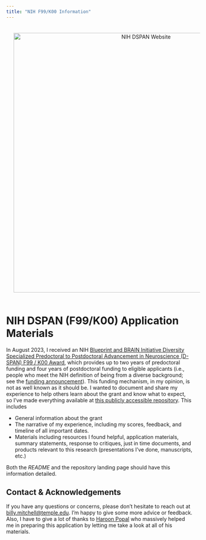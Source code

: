 ```yaml
---
title: "NIH F99/K00 Information"
---
```



<head>
  <meta property="og:title" content="NIH F99/K00 Information" />
  <meta property="og:description" content="Information and Materials Related to My NIH DSPAN F99/K00 Award" />
  <meta property="og:image" content="assets/images/logo.png" />
  <meta property="og:url" content="https://wj-mitchell.github.io/docs/F99K00.html" />
</head>

<div style="text-align: center;">
  <a href="https://neuroscienceblueprint.nih.gov/training/nih-blueprint-and-brain-initiative-d-span-award-f99k00"> 
	<img src="/assets/images/DSPAN.jpg" alt="NIH DSPAN Website" align="middle" style="margin: 20px 20px 20px 20px;"  width="700"/> 
  </a>
</div>

# NIH DSPAN (F99/K00) Application Materials
In August 2023, I received an NIH [Blueprint and BRAIN Initiative Diversity Specialized Predoctoral to Postdoctoral Advancement in Neuroscience (D-SPAN) F99 / K00 Award](https://neuroscienceblueprint.nih.gov/training/nih-blueprint-and-brain-initiative-d-span-award-f99k00), which provides up to two years of predoctoral funding and four years of postdoctoral funding to eligible applicants (i.e., people who meet the NIH definition of being from a diverse background; see the [funding announcement](https://grants.nih.gov/grants/guide/rfa-files/RFA-NS-21-012.html)). This funding mechanism, in my opinion, is not as well known as it should be. I wanted to document and share my experience to help others learn about the grant and know what to expect, so I've made everything available at [this publicly accessible repository](https://github.com/wj-mitchell/DSPAN_Details). This includes

* General information about the grant
* The narrative of my experience, including my scores, feedback, and timeline of all important dates.
* Materials including resources I found helpful, application materials, summary statements, response to critiques, just in time documents, and products relevant to this research (presentations I've done, manuscripts, etc.)

Both the *README* and the repository landing page should have this information detailed. 

## Contact & Acknowledgements 
If you have any questions or concerns, please don't hesitate to reach out at [billy.mitchell@temple.edu](mailto:billy.mitchell@temple.edu). I'm happy to give some more advice or feedback. Also, I have to give a lot of thanks to [Haroon Popal](https://twitter.com/hpopal_brain?lang=en) who massively helped me in preparing this application by letting me take a look at all of his materials. 